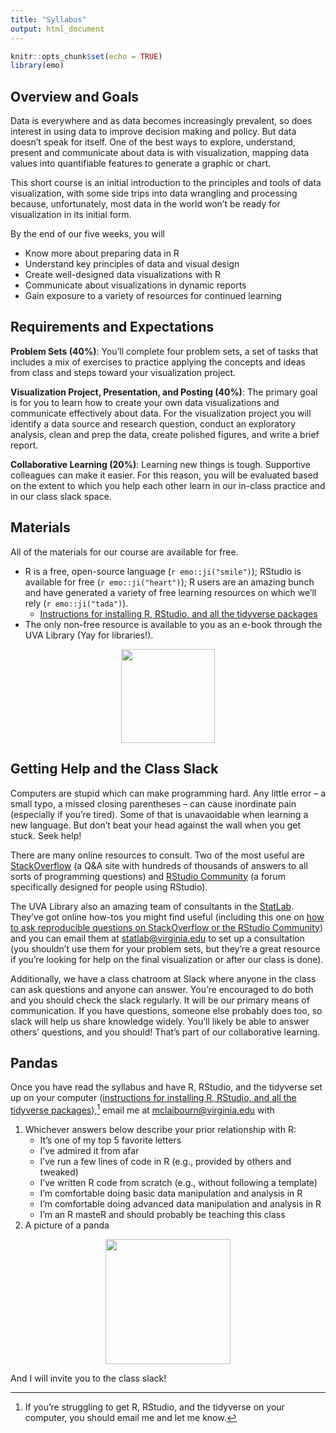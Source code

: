 ```yaml
---
title: "Syllabus"
output: html_document
---
```


```r
knitr::opts_chunk$set(echo = TRUE)
library(emo)
```

## Overview and Goals
Data is everywhere and as data becomes increasingly prevalent, so does interest in using data to improve decision making and policy. But data doesn’t speak for itself. One of the best ways to explore, understand, present and communicate about data is with visualization, mapping data values into quantifiable features to generate a graphic or chart.

This short course is an initial introduction to the principles and tools of data visualization, with some side trips into data wrangling and processing because, unfortunately, most data in the world won’t be ready for visualization in its initial form.

By the end of our five weeks, you will 

* Know more about preparing data in R
* Understand key principles of data and visual design
* Create well-designed data visualizations with R
* Communicate about visualizations in dynamic reports
* Gain exposure to a variety of resources for continued learning

## Requirements and Expectations
**Problem Sets (40%)**: You’ll complete four problem sets, a set of tasks that includes a mix of exercises to practice applying the concepts and ideas from class and steps toward your visualization project.

**Visualization Project, Presentation, and Posting (40%)**: The primary goal is for you to learn how to create your own data visualizations and communicate effectively about data. For the visualization project you will identify a data source and research question, conduct an exploratory analysis, clean and prep the data, create polished figures, and write a brief report. 

**Collaborative Learning (20%)**: Learning new things is tough. Supportive colleagues can make it easier. For this reason, you will be evaluated based on the extent to which you help each other learn in our in-class practice and in our class slack space.

## Materials
All of the materials for our course are available for free. 

* R is a free, open-source language (`r emo::ji("smile")`); RStudio is available for free (`r emo::ji("heart")`); R users are an amazing bunch and have generated a variety of free learning resources on which we’ll rely (`r emo::ji("tada")`). 
  - [Instructions for installing R, RStudio, and all the tidyverse packages](../install/)
* The only non-free resource is available to you as an e-book through the UVA Library (Yay for libraries!). 

<div style="text-align:center;"><img src="https://media.giphy.com/media/dB6ogWRDUsMKuAWrqi/giphy.gif" width="150"></div>


## Getting Help and the Class Slack

Computers are stupid which can make programming hard. Any little error -- a small typo, a missed closing parentheses -- can cause inordinate pain (especially if you're tired). Some of that is unavaoidable when learning a new language. But don't beat your head against the wall when you get stuck. Seek help!

There are many online resources to consult. Two of the most useful are [StackOverflow](https://stackoverflow.com/) (a Q&A site with hundreds of thousands of answers to all sorts of programming questions) and [RStudio Community](https://community.rstudio.com/) (a forum specifically designed for people using RStudio).

The UVA Library also an amazing team of consultants in the [StatLab](https://data.library.virginia.edu/statlab/). They've got online how-tos you might find useful (including this one on [how to ask reproducible questions on StackOverflow or the RStudio Community](https://data.library.virginia.edu/ask-better-code-questions-and-get-better-answers-with-reprex/)) and you can email them at [statlab@virginia.edu](mailto:statlab@virginia.edu) to set up a consultation (you shouldn't use them for your problem sets, but they're a great resource if you're looking for help on the final visualization or after our class is done).

Additionally, we have a class chatroom at Slack where anyone in the class can ask questions and anyone can answer. You're encouraged to do both and you should check the slack regularly. It will be our primary means of communication. If you have questions, someone else probably does too, so slack will help us share knowledge widely. You'll likely be able to answer others' questions, and you should! That's part of our collaborative learning.

## Pandas

Once you have read the syllabus and have R, RStudio, and the tidyverse set up on your computer ([instructions for installing R, RStudio, and all the tidyverse packages](../install/)),[^1] email me at [mclaibourn@virginia.edu](mailto:mclaibourn@virginia.edu) with

1. Whichever answers below describe your prior relationship with R: 
    - It's one of my top 5 favorite letters
    - I've admired it from afar
    - I've run a few lines of code in R (e.g., provided by others and tweaked)
    - I've written R code from scratch (e.g., without following a template)
    - I'm comfortable doing basic data manipulation and analysis in R
    - I'm comfortable doing advanced data manipulation and analysis in R
    - I'm an R masteR and should probably be teaching this class

2. A picture of a panda  

<div style="text-align:center;"><img src="https://media.giphy.com/media/EatwJZRUIv41G/giphy.gif" width="200"></div>

And I will invite you to the class slack!

[^1]: If you're struggling to get R, RStudio, and the tidyverse on your computer, you should email me and let me know.